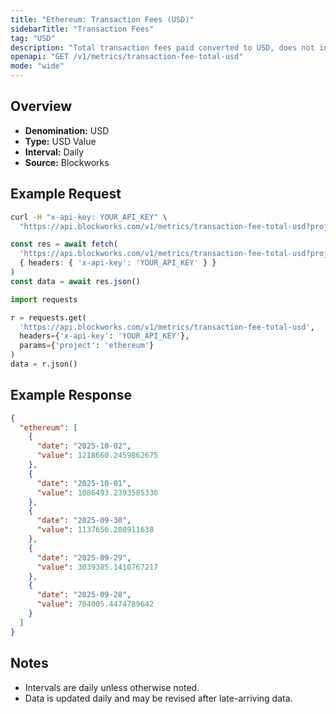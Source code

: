 ```yaml
---
title: "Ethereum: Transaction Fees (USD)"
sidebarTitle: "Transaction Fees"
tag: "USD"
description: "Total transaction fees paid converted to USD, does not include out-of-protocol tips or additional sources of revenue"
openapi: "GET /v1/metrics/transaction-fee-total-usd"
mode: "wide"
---
```


## Overview

- **Denomination:** USD
- **Type:** USD Value
- **Interval:** Daily
- **Source:** Blockworks

## Example Request

<CodeGroup>

```bash cURL
curl -H "x-api-key: YOUR_API_KEY" \
  "https://api.blockworks.com/v1/metrics/transaction-fee-total-usd?project=ethereum"
```

```typescript TypeScript
const res = await fetch(
  'https://api.blockworks.com/v1/metrics/transaction-fee-total-usd?project=ethereum',
  { headers: { 'x-api-key': 'YOUR_API_KEY' } }
)
const data = await res.json()
```

```python Python
import requests

r = requests.get(
  'https://api.blockworks.com/v1/metrics/transaction-fee-total-usd',
  headers={'x-api-key': 'YOUR_API_KEY'},
  params={'project': 'ethereum'}
)
data = r.json()
```

</CodeGroup>

## Example Response

```json
{
  "ethereum": [
    {
      "date": "2025-10-02",
      "value": 1218660.2459862675
    },
    {
      "date": "2025-10-01",
      "value": 1086493.2393585336
    },
    {
      "date": "2025-09-30",
      "value": 1137656.208911638
    },
    {
      "date": "2025-09-29",
      "value": 3039385.1410767217
    },
    {
      "date": "2025-09-28",
      "value": 704005.4474789642
    }
  ]
}
```

## Notes
- Intervals are daily unless otherwise noted.
- Data is updated daily and may be revised after late-arriving data.